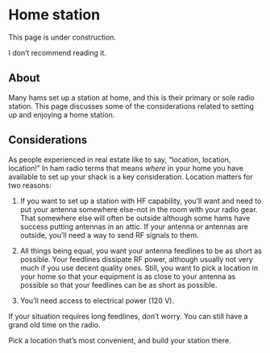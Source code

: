 # Home station {-}

::: {.callout-warning}
This page is under construction.

I don't recommend reading it.
:::

## About {-}

Many hams set up a station at home, and this is their primary or sole radio station.
This page discusses some of the considerations related to setting up and enjoying a home station.

## Considerations {-}

As people experienced in real estate like to say, "location, location, location!"
In ham radio terms that means *where* in your home you have available to set up your shack is a key consideration.
Location matters for two reasons:

1. If you want to set up a station with HF capability, you'll want and need to put your antenna somewhere else--not in the room with your radio gear.
That somewhere else will often be outside although some hams have success putting antennas in an attic.
If your antenna or antennas are outside, you'll need a way to send RF signals to them.

2. All things being equal, you want your antenna feedlines to be as short as possible. 
Your feedlines dissipate RF power, although usually not very much if you use decent quality ones.
Still, you want to pick a location in your home so that your equipment is as close to your antenna as possible so that your feedlines can be as short as possible.

3. You'll need access to electrical power (120 V).

::: {.callout-tip}
If your situation requires long feedlines, don't worry.
You can still have a grand old time on the radio.

Pick a location that's most convenient, and build your station there.
:::